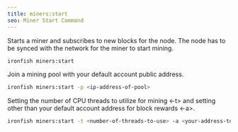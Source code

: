 ```yaml
---
title: miners:start
seo: Miner Start Command
---
```


Starts a miner and subscribes to new blocks for the node. The node has to be synced with the network for the miner to start mining.

```sh
ironfish miners:start
```

Join a mining pool with your default account public address.

```sh
ironfish miners:start -p <ip-address-of-pool>
```

Setting the number of CPU threads to utilize for mining \<-t\> and setting other than your default account address for block rewards \<-a\>.

```sh
ironfish miners:start -t <number-of-threads-to-use> -a <your-address-to-receive-rewards>
```
